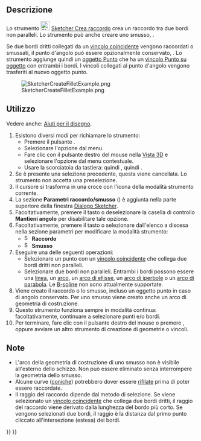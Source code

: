 <languages/>

{{Docnav/it
|[[Sketcher_ToggleActiveConstraint/it|Attiva/disattiva vincolo]]
|[[Sketcher_CreateChamfer/it|Smusso]]
|[[Sketcher_Workbench/it|Sketcher]]
|IconL=Sketcher_ToggleActiveConstraint.svg
|IconR=Sketcher_CreateChamfer.svg
|IconC=Workbench_Sketcher.svg
}}

{{GuiCommand/it
|Name=Sketcher CreateFillet
|Name/it=Sketcher Crea raccordo
|MenuLocation=Schizzo → Strumenti Sketcher → Crea raccordo
|Workbenches=[[Sketcher_Workbench/it|Sketcher]]
|Shortcut={{KEY|G}} {{KEY|F}} {{KEY|F}}
|SeeAlso=
}}

<span id="Description"></span>
==Descrizione==

Lo strumento [[Image:Sketcher_CreateFillet.svg|24px]] [[Sketcher_CreateFillet/it|Sketcher Crea raccordo]] crea un raccordo tra due bordi non paralleli. Lo strumento può anche creare uno smusso, {{Version/it|1.0}}.

Se due bordi dritti collegati da un [[Sketcher_ConstrainCoincident/it|vincolo coincidente]] vengono raccordati o smussati, il punto d'angolo può essere opzionalmente conservato, {{Version/it|1.0}}. Lo strumento aggiunge quindi un [[Sketcher_CreatePoint/it|oggetto Punto]] che ha un [[Sketcher_ConstrainPointOnObject/it|vincolo Punto su oggetto]] con entrambi i bordi. I vincoli collegati al punto d'angolo vengono trasferiti al nuovo oggetto punto.

[[Image:SketcherCreateFilletExample.png‎]]

<span id="Usage"></span>
==Utilizzo==

Vedere anche: [[Sketcher_Workbench/it#Drawing_aids|Aiuti per il disegno]].

# Esistono diversi modi per richiamare lo strumento:
#* Premere il pulsante {{Button|[[Image:Sketcher_CreateFillet.svg|16px]] [[Sketcher_CreateFillet/it|Crea raccordo]]}}.
#* Selezionare l'opzione {{MenuCommand|Sketcher → Strumenti Sketcher → [[Image:Sketcher_CreateFillet.svg|16px]] Crea raccordo}} dal menu.
#* Fare clic con il pulsante destro del mouse nella [[3D_view/it|Vista 3D]] e selezionare l'opzione {{MenuCommand|[[Image:Sketcher_CreateFillet.svg|16px]] Crea raccordo}} dal menu contestuale.
#* Usare la scorciatoia da tastiera: {{KEY|G}} quindi {{KEY|F}}, quindi {{KEY|F}}.
# Se è presente una selezione precedente, questa viene cancellata. Lo strumento non accetta una preselezione.
# Il cursore si trasforma in una croce con l'icona della modalità strumento corrente.
# La sezione '''Parametri raccordo/smusso''' ({{Version/it|1.0}}) è aggiunta nella parte superiore della finestra [[Sketcher_Dialog/it|Dialogo Sketcher]].
# Facoltativamente, premere il tasto {{KEY|U}} o deselezionare la casella di controllo '''Mantieni angolo''' per disabilitare tale opzione. {{Version/it|1.0}}
# Facoltativamente, premere il tasto {{KEY|M}} o selezionare dall'elenco a discesa nella sezione parametri per modificare la modalità strumento:
#* [[Image:Sketcher_CreateFillet.svg|16px]] '''Raccordo'''
#* [[Image:Sketcher_CreateChamfer.svg|16px]] '''Smusso'''
# Eseguire una delle seguenti operazioni:
#* Selezionare un punto con un [[Sketcher_ConstrainCoincident/it|vincolo coincidente]] che collega due bordi dritti non paralleli.
#* Selezionare due bordi non paralleli. Entrambi i bordi possono essere una [[Sketcher_CreateLine/it|linea]], un [[Sketcher_CreateArc/it|arco]], un [[Sketcher_CreateArcOfEllipse/it|arco di ellisse]], un [[Sketcher_CreateArcOfHyperbola/it|arco di iperbole]] o un [[Sketcher_CreateArcOfParabola/it|arco di parabola]]. Le [[Sketcher_Workbench/it#Sketcher_CompCreateBSpline|B-spline]] non sono attualmente supportate.
# Viene creato il raccordo o lo smusso, incluso un oggetto punto in caso di angolo conservato. Per uno smusso viene creato anche un arco di geometria di costruzione. 
# Questo strumento funziona sempre in modalità continua: facoltativamente, continuare a selezionare punti e/o bordi.
# Per terminare, fare clic con il pulsante destro del mouse o premere {{KEY|Esc}}, oppure avviare un altro strumento di creazione di geometrie o vincoli.

<span id="Notes"></span>
== Note == 

* L'arco della geometria di costruzione di uno smusso non è visibile all'esterno dello schizzo. Non può essere eliminato senza interrompere la geometria dello smusso.
* Alcune curve ([[Sketcher_Workbench/it#Sketcher_CompCreateConic|coniche]]) potrebbero dover essere [[Sketcher Trimming/it|rifilate]] prima di poter essere raccordate.
* Il raggio del raccordo dipende dal metodo di selezione. Se viene selezionato un [[Sketcher_ConstrainCoincident/it|vincolo coincidente]] che collega due bordi dritti, il raggio del raccordo viene derivato dalla lunghezza del bordo più corto. Se vengono selezionati due bordi, il raggio è la distanza dal primo punto cliccato all'intersezione (estesa) dei bordi.


{{Docnav/it
|[[Sketcher_ToggleActiveConstraint/it|Attiva/disattiva vincolo]]
|[[Sketcher_CreateChamfer/it|Smusso]]
|[[Sketcher_Workbench/it|Sketcher]]
|IconL=Sketcher_ToggleActiveConstraint.svg
|IconR=Sketcher_CreateChamfer.svg
|IconC=Workbench_Sketcher.svg
}}

{{Sketcher_Tools_navi{{#translation:}}}}
{{Userdocnavi{{#translation:}}}}